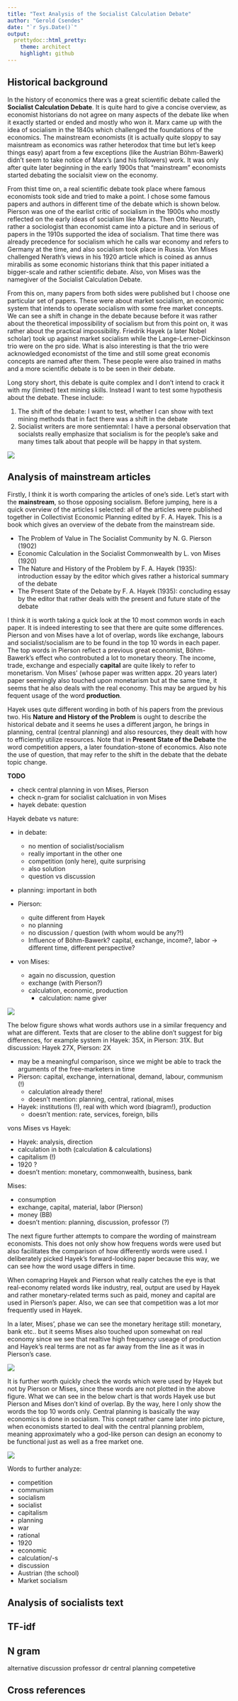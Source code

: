 ```yaml
---
title: "Text Analysis of the Socialist Calculation Debate"
author: "Gerold Csendes"
date: "`r Sys.Date()`"
output:
  prettydoc::html_pretty:
    theme: architect
    highlight: github
---
```


## Historical background

In the history of economics there was a great scientific debate called the __Socialist Calculation Debate__. It is quite hard to give a concise overview, as economist historians do not agree on many aspects of the debate like when it exactly started or ended and mostly who won it. Marx came up with the idea of socialism in the 1840s which challenged the foundations of the economics. The mainstream economists (it is actually quite sloppy to say maisntream as economics was rather heterodox that time but let's keep things easy) apart from a few exceptions (like the Austrian Böhm-Bawerk) didn't seem to take notice of Marx's (and his followers) work. It was only after quite later beginning in the early 1900s that "mainstream" economists started debating the socialsit view on the economy. 

From thist time on, a real scientific debate took place where famous economists took side and tried to make a point. I chose some famous papers and authors in different time of the debate which is shown below. Pierson was one of the earlist critic of socialism in the 1900s who mostly reflected on the early ideas of socialism like Marxs. Then Otto Neurath, rather a sociologist than economist came into a picture and in serious of papers in the 1910s supported the idea of socialism. That time there was already precedence for socialism which he calls war economy and refers to Germany at the time, and also socialism took place in Russia. Von Mises challenged Nerath's views in his 1920 article which is coined as annus mirabilis as some economic historians think that this paper initiated a bigger-scale and rather scientific debate. Also, von Mises was the namegiver of the Socialist Calculation Debate.  

From this on, many papers from both sides were published but I choose one particular set of papers. These were about market socialism, an economic system that intends to operate socialism with some free market concepts. We can see a shift in change in the debate because before it was rather about the theoretical impossibility of socialism but from this point on, it was rather about the practical impossibility. Friedrik Hayek (a later Nobel scholar) took up against market socialism while the Lange-Lerner-Dickinson trio were on the pro side. What is also interesting is that the trio were acknowledged economistst of the time and still some great economis concepts are named after them. These people were also trained in maths and a more scientific debate is to be seen in their debate. 

Long story short, this debate is quite complex and I don't intend to crack it with my (limited) text mining skills. Instead I want to test some hypothesis about the debate. These include:  

1. The shift of the debate: I want to test, whether I can show with text mining methods that in fact there was a shift in the debate 
2. Socialist writers are more sentiemntal: I have a personal observation that socialsts really emphasize that socialism is for the people's sake and many times talk about that people will be happy in that system. 

![](timeline.png)


## Analysis of mainstream articles

Firstly, I think it is worth comparing the articles of one's side. Let's start with the __mainstream__, so those opposing socialism. Before jumping, here is a quick overview of the articles I selected: all of the articles were published together in Collectivist Economic Planning edited by F. A. Hayek. This is a book which gives an overview of the debate from the mainstream side.   

- The Problem of Value in The Socialist Community by N. G. Pierson (1902) 
- Economic Calculation in the Socialist Commonwealth by L. von Mises (1920)
- The Nature and History of the Problem by F. A. Hayek (1935): introduction essay by the editor which gives rather a historical summary of the debate
- The Present State of the Debate by F. A. Hayek (1935): concluding essay by the editor that rather deals with the present and future state of the debate  

I think it is worth taking a quick look at the 10 most common words in each paper. It is indeed interesting to see that there are quite some differences. Pierson and von Mises have a lot of overlap, words like exchange, labours and socialist/socialism are to be found in the top 10 words in each paper. The top words in Pierson reflect a previous great economist, Böhm-Bawerk's effect who controbuted a lot to monetary theory. The income, trade, exchange and especially **capital** are quite likely to refer to monetarism. Von Mises' (whose paper was written appx. 20 years later) paper seemingly also touched upon monetarism but at the same time, it seems that he also deals with the real economy. This may be argued by his fequent usage of the word **production**. 

Hayek uses qute different wording in both of his papers from the previous two. His __Nature and History of the Problem__ is ought to describe the historical debate and it seems he uses a different jargon, he brings in planning, central (central planning) and also resources, they dealt with how to efficiently utilize resources. Note that in  __Present State of the Debate__ the word competition appers, a later foundation-stone of economics. Also note the use of question, that may refer to the shift in the debate that the debate topic change. 

**TODO**

- check central planning in von Mises, Pierson
- check n-gram for socialist calcluation in von Mises
- hayek debate: question


Hayek debate vs nature: 

- in debate: 
  - no mention of socialist/socialism
  - really important in the other one
  - competition (only here), quite surprising
  - also solution
  - question vs discussion
  
- planning: important in both
  
- Pierson: 
  - quite different from Hayek
  - no planning
  - no discussion / question (with whom would be any?!)
  - Influence of Böhm-Bawerk? capital, exchange, income?, labor -> different time, different perspective?

- von Mises: 
  - again no discussion, question
  - exchange (with Pierson?)
  - calculation, economic, production 
    - calculation: name giver



![](free_market_word_free_y.png)

The below figure shows what words authors use in a similar frequency and what are different. 
Texts that are closer to the abline don't suggest for big differences, for example system in Hayek: 35X, in Pierson: 31X. But discussion: Hayek 27X, Pierson: 2X

- may be a meaningful comparison, since we might be able to track the arguments of the free-marketers in time 
- Pierson: capital, exchange, international, demand, labour, communism (!)
  - calculation already there! 
  - doesn't mention: planning, central, rational, mises
- Hayek: institutions (!), real with which word (biagram!), production
  - doesn't mention: rate, services, foreign, bills



vons Mises vs Hayek: 

- Hayek: analysis, direction
- calculation in both (calculation & calculations)
- capitalism (!)
- 1920 ?
- doesn't mention: monetary, commonwealth, business, bank

Mises: 

- consumption
- exchange, capital, material, labor (Pierson)
- money (BB)
- doesn't mention: planning, discussion, professor (?)

The next figure further attempts to compare the wording of mainstream economists. This does not only show how frequens words were used but also facilitates the comparison of how differently words were used. I deliberately picked Hayek's forward-looking paper because this way, we can see how the word usage differs in time. 

When comapring Hayek and Pierson what really catches the eye is that real-economy related words like industry, real, output are used by Hayek and rather monetary-related terms such as paid, money and capital are used in Pierson's paper. Also, we can see that competition was a lot mor frequently used in Hayek. 

In a later, Mises', phase we can see the monetary heritage still: monetary, bank etc.. but it seems Mises also touched upon somewhat on real economy since we see that realtive high frequency useage of production and Hayek's real terms are not as far away from the line as it was in Pierson's case. 

![](free_market_scatter.png)


It is further worth quickly check the words which were used by Hayek but not by Pierson or Mises, since these words are not plotted in the above figure. What we can see in the below chart is that words Hayek use but Pierson and Mises don't kind of overlap. By the way, here I only show the words the top 10 words only. Central planning is basically the way economics is done in socialism. This conept rather came later into picture, when economists started to deal with the central planning problem, meaning approximately who a god-like person can design an economy to be functional just as well as a free market one. 

![](nomention_free_market.png)


Words to further analyze: 

- competition
- communism
- socialism
- socialist
- capitalism
- planning
- war
- rational
- 1920
- economic
- calculation/-s
- discussion
- Austrian (the school)
- Market socialism


## Analysis of socialists text


## TF-idf


## N gram

alternative
discussion
professor
dr
central 
planning
competetive


## Cross references



